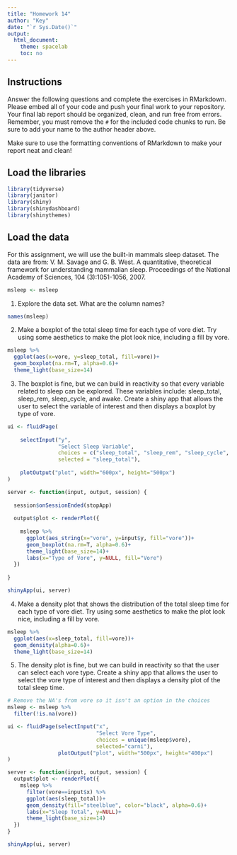 ```yaml
---
title: "Homework 14"
author: "Key"
date: "`r Sys.Date()`"
output:
  html_document:
    theme: spacelab
    toc: no
---
```


## Instructions
Answer the following questions and complete the exercises in RMarkdown. Please embed all of your code and push your final work to your repository. Your final lab report should be organized, clean, and run free from errors. Remember, you must remove the `#` for the included code chunks to run. Be sure to add your name to the author header above.  

Make sure to use the formatting conventions of RMarkdown to make your report neat and clean!  

## Load the libraries
```r
library(tidyverse)
library(janitor)
library(shiny)
library(shinydashboard)
library(shinythemes)
``` 

## Load the data
For this assignment, we will use the built-in mammals sleep dataset. The data are from: V. M. Savage and G. B. West. A quantitative, theoretical framework for understanding mammalian sleep. Proceedings of the National Academy of Sciences, 104 (3):1051-1056, 2007.
```r
msleep <- msleep
```

1. Explore the data set. What are the column names?
```r
names(msleep)
```

2. Make a boxplot of the total sleep time for each type of vore diet. Try using some aesthetics to make the plot look nice, including a fill by vore.
```r
msleep %>% 
  ggplot(aes(x=vore, y=sleep_total, fill=vore))+
  geom_boxplot(na.rm=T, alpha=0.6)+
  theme_light(base_size=14)
```

3. The boxplot is fine, but we can build in reactivity so that every variable related to sleep can be explored. These variables include: sleep_total, sleep_rem, sleep_cycle, and awake. Create a shiny app that allows the user to select the variable of interest and then displays a boxplot by type of vore.
```r
ui <- fluidPage(
  
    selectInput("y", 
                "Select Sleep Variable", 
                choices = c("sleep_total", "sleep_rem", "sleep_cycle", "awake"), 
                selected = "sleep_total"),
    
    plotOutput("plot", width="600px", height="500px")
)

server <- function(input, output, session) {
  
  session$onSessionEnded(stopApp)
  
  output$plot <- renderPlot({
    
    msleep %>% 
      ggplot(aes_string(x="vore", y=input$y, fill="vore"))+
      geom_boxplot(na.rm=T, alpha=0.6)+
      theme_light(base_size=14)+
      labs(x="Type of Vore", y=NULL, fill="Vore")
  })
  
}

shinyApp(ui, server)
```

4. Make a density plot that shows the distribution of the total sleep time for each type of vore diet. Try using some aesthetics to make the plot look nice, including a fill by vore.
```r
msleep %>% 
  ggplot(aes(x=sleep_total, fill=vore))+
  geom_density(alpha=0.6)+
  theme_light(base_size=14)
```

5. The density plot is fine, but we can build in reactivity so that the user can select each vore type. Create a shiny app that allows the user to select the vore type of interest and then displays a density plot of the total sleep time.
```r
# Remove the NA's from vore so it isn't an option in the choices
msleep <- msleep %>% 
  filter(!is.na(vore))

ui <- fluidPage(selectInput("x", 
                            "Select Vore Type", 
                            choices = unique(msleep$vore),
                            selected="carni"),
                plotOutput("plot", width="500px", height="400px")
)

server <- function(input, output, session) {
  output$plot <- renderPlot({
    msleep %>% 
      filter(vore==input$x) %>%
      ggplot(aes(sleep_total))+
      geom_density(fill="steelblue", color="black", alpha=0.6)+
      labs(x="Sleep Total", y=NULL)+
      theme_light(base_size=14)
  })
}

shinyApp(ui, server)
```